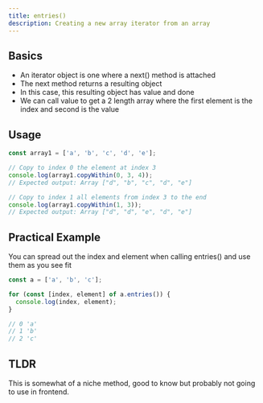 ```yaml
---
title: entries()
description: Creating a new array iterator from an array
---
```


## Basics

- An iterator object is one where a next() method is attached
- The next method returns a resulting object
- In this case, this resulting object has value and done
- We can call value to get a 2 length array where the first element is the index and second is the value

## Usage

```js
const array1 = ['a', 'b', 'c', 'd', 'e'];

// Copy to index 0 the element at index 3
console.log(array1.copyWithin(0, 3, 4));
// Expected output: Array ["d", "b", "c", "d", "e"]

// Copy to index 1 all elements from index 3 to the end
console.log(array1.copyWithin(1, 3));
// Expected output: Array ["d", "d", "e", "d", "e"]
```

## Practical Example

You can spread out the index and element when calling entries() and use them as you see fit

```js
const a = ['a', 'b', 'c'];

for (const [index, element] of a.entries()) {
  console.log(index, element);
}

// 0 'a'
// 1 'b'
// 2 'c'
```

## TLDR

This is somewhat of a niche method, good to know but probably not going to use in frontend.
